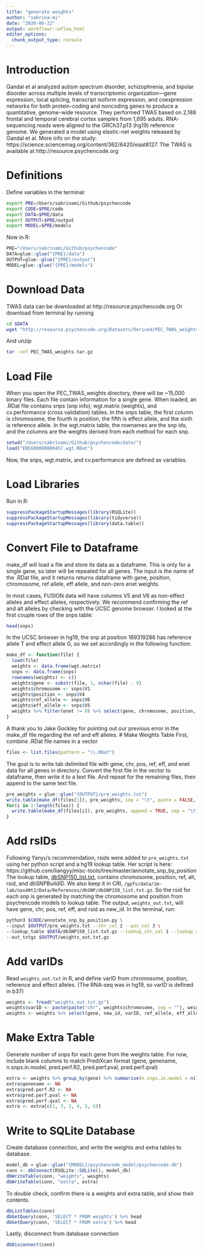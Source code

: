 ```yaml
---
title: "generate weights"
author: "sabrina-mi"
date: "2020-06-22"
output: workflowr::wflow_html
editor_options:
  chunk_output_type: console
---
```


# Introduction
Gandal et al analyzed autism spectrum disorder, schizophrenia, and bipolar disorder across multiple levels of transcriptomic organization—gene expression, local splicing, transcript isoform expression, and coexpression networks for both protein-coding and noncoding genes to produce a quantitative, genome-wide resource. 
They performed TWAS based on 2,188 frontal and temporal cerebral cortex samples from 1,695 adults. RNA-sequencing reads were aligned to the GRCh37.p13 (hg19) reference genome. We generated a model using elastic-net weights released by Gandal et al.
More info on the study: https://science.sciencemag.org/content/362/6420/eaat8127.
The TWAS is available at http://resource.psychencode.org

# Definitions
Define variables in the terminal:
```bash
export PRE=/Users/sabrinami/Github/psychencode
export CODE=$PRE/code
export DATA=$PRE/data
export OUTPUT=$PRE/output
export MODEL=$PRE/models
```
Now in R:
```r
PRE="/Users/sabrinami/Github/psychencode"
DATA=glue::glue("{PRE}/data")
OUTPUT=glue::glue("{PRE}/output")
MODEL=glue::glue("{PRE}/models")
```

# Download Data
TWAS data can be downloaded at http://resource.psychencode.org
Or download from terminal by running

```bash
cd $DATA
wget "http://resource.psychencode.org/Datasets/Derived/PEC_TWAS_weights.tar.gz"
```
And unzip
```bash
tar -xvf PEC_TWAS_weights.tar.gz
```

# Load File
When you open the PEC_TWAS_weights directory, there will be ~15,000 binary files. Each file contain information for a single gene.
When loaded, an .RDat file contains snps (snp info), wgt.matrix (weights), and cv.performance (cross validation) tables.
In the snps table, the first column is chromosome, the fourth is position, the fifth is effect allele, and the sixth is reference allele.
In the wgt.matrix table, the rownames are the snp ids, and the columns are the weights derived from each method for each snp.

```r
setwd("/Users/sabrinami/Github/psychencode/data/")
load("ENSG00000000457.wgt.RDat")
```
Now, the snps, wgt.matrix, and cv.performance are defined as variables.

# Load Libraries
Run in R:
```r
suppressPackageStartupMessages(library(RSQLite))
suppressPackageStartupMessages(library(tidyverse))
suppressPackageStartupMessages(library(data.table))
```

# Convert File to Dataframe
make_df will load a file and store its data as a dataframe. This is only for a single gene, so later will be repeated for all genes.
The input is the name of the .RDat file, and it returns returns dataframe with gene, position, chromosome, ref allele, eff allele, and non-zero enet weights.

In most cases, FUSION data will have columns V5 and V6 as non-effect alleles and effect alleles, respectively. We recommend confirming the ref and alt alleles by checking with the UCSC genome browser. I looked at the first couple rows of the snps table:
```r
head(snps)
```

In the UCSC browser in hg19, the snp at position 169319286 has reference allele T and effect allele G, so we set accordingly in the following function:

```r
make_df <- function(file) {
  load(file)  
  weights <- data.frame(wgt.matrix) 
  snps <- data.frame(snps) 
  rownames(weights) <- c() 
  weights$gene <- substr(file, 1, nchar(file) - 9)
  weights$chromosome <- snps$V1 
  weights$position <- snps$V4
  weights$ref_allele <- snps$V6
  weights$eff_allele <- snps$V5
  weights %>% filter(enet != 0) %>% select(gene, chromosome, position, ref_allele, eff_allele, enet)
}
```

A thank you to Jake Gockley for pointing out our previous error in the make_df file regarding the ref and eff alleles.
# Make Weights Table
First, combine .RDat file names in a vector
```r
files <- list.files(pattern = "\\.RDat")
```
The goal is to write tab delimited file with gene, chr, pos, ref, eff, and enet data for all genes in directory. Convert the first file in the vector to dataframe, then write it to a text file. And repeat for the remaining files, then append to the same text file.
```r
pre_weights = glue::glue("{OUTPUT}/pre_weights.txt")
write.table(make_df(files[1]), pre_weights, sep = "\t", quote = FALSE, row.names = FALSE)
for(i in 2:length(files)) {
  write.table(make_df(files[i]), pre_weights, append = TRUE, sep = "\t", quote = FALSE, col.names = FALSE, row.names = FALSE)
}
```

# Add rsIDs
Following Yanyu's recommendation, rsids were added to `pre_weights.txt` using her python script and a hg19 lookup table. 
Her script is here: https://github.com/liangyy/misc-tools/tree/master/annotate_snp_by_position
The lookup table, [dbSNP150_list.txt](https://uchicago.box.com/s/twr1igkhpfbnz7n2mjqhpyaon47w1hzm), contains chromosome, position, ref, alt, rsid, and dbSNPBuildID. We also keep it in CRI, `/gpfs/data/im-lab/nas40t2/Data/References/dbSNP/dbSNP150_list.txt.gz`. So the rsid for each snp is generated by matching the chromosome and position from psychencode models to lookup table.
The output, `weights_out.txt`, will have gene, chr, pos, ref, eff, and rsid as new_id.
In the terminal, run:
```bash
python3 $CODE/annotate_snp_by_position.py \
--input $OUTPUT/pre_weights.txt --chr_col 2 --pos_col 3 \
--lookup_table $DATA/dbSNP150_list.txt.gz --lookup_chr_col 1 --lookup_start_col 2 --lookup_end_col 2 --lookup_newid_col 5 --if_input_has_header 1 \
--out_txtgz $OUTPUT/weights_out.txt.gz
```

# Add varIDs

Read `weights_out.txt` in R, and define varID from chromosome, position, reference and effect alleles. (The RNA-seq was in hg19, so varID is defined in b37)

```r
weights <- fread("weights_out.txt.gz")
weights$varID <- paste(paste("chr", weights$chromosome, sep = ""), weights$position, weights$ref_allele, weights$eff_allele, "b37", sep = "_")
weights <- weights %>% select(gene, new_id, varID, ref_allele, eff_allele, enet) %>% rename(weight = enet, rsid = new_id)
```

# Make Extra Table

Generate number of snps for each gene from the weights table. For now, include blank columns to match PrediXcan format (gene, genename, n.snps.in.model, pred.perf.R2, pred.perf.pval, pred.perf.qval)

```r
extra <- weights %>% group_by(gene) %>% summarise(n.snps.in.model = n())
extra$genename <- NA
extra$pred.perf.R2 <- NA
extra$pred.perf.pval <- NA
extra$pred.perf.qval <- NA
extra <- extra[c(1, 3, 2, 4, 5, 6)]
```

# Write to SQLite Database
Create database connection, and write the weights and extra tables to database.
```r
model_db = glue::glue("{MODEL}/psychencode_model/psychencode.db")
conn <- dbConnect(RSQLite::SQLite(), model_db)
dbWriteTable(conn, "weights", weights)
dbWriteTable(conn, "extra", extra)
```
To double check, confirm there is a weights and extra table, and show their contents.
```r
dbListTables(conn)
dbGetQuery(conn, 'SELECT * FROM weights') %>% head
dbGetQuery(conn, 'SELECT * FROM extra') %>% head
```
Lastly, disconnect from database connection
```r
dbDisconnect(conn)
```
